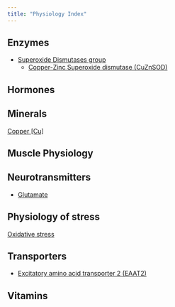 ```yaml
---
title: "Physiology Index"
---
```

## Enzymes

- [Superoxide Dismutases group]({{< var ref-superoxide-dismutases-group.path >}})
    - [Copper-Zinc Superoxide dismutase (CuZnSOD)]({{< var ref-CuZnSOD-copper-zinc-superoxide-dismutase.path >}})

## Hormones

## Minerals
[Copper [Cu]]({{< var ref-copper.path >}})

## Muscle Physiology

## Neurotransmitters
- [Glutamate]({{< var ref-glutamate.path >}})

## Physiology of stress
[Oxidative stress]({{< var ref-oxidative-stress.path >}})

## Transporters
- [Excitatory amino acid transporter 2 (EAAT2)]({{< var ref-EAAT2-excitatory-amino-acid-transporter-2.path >}})

## Vitamins
